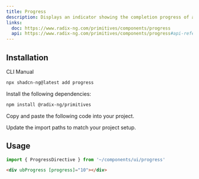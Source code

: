 ```yaml
---
title: Progress
description: Displays an indicator showing the completion progress of a task, typically displayed as a progress bar.
links:
  doc: https://www.radix-ng.com/primitives/components/progress
  api: https://www.radix-ng.com/primitives/components/progress#api-reference
---
```


<ComponentPreview
  name="progress-demo"
  description="A progress bar component."
/>

## Installation

<Tabs defaultValue="cli">

<TabsList>
  <TabsTrigger value="cli">CLI</TabsTrigger>
  <TabsTrigger value="manual">Manual</TabsTrigger>
</TabsList>
<TabsContent value="cli">

```bash
npx shadcn-ng@latest add progress
```

</TabsContent>

<TabsContent value="manual">

<Steps>

<Step>Install the following dependencies:</Step>

```bash
npm install @radix-ng/primitives
```

<Step>Copy and paste the following code into your project.</Step>

<ComponentSource name="progress" />

<Step>Update the import paths to match your project setup.</Step>

</Steps>

</TabsContent>

</Tabs>

## Usage

```ts
import { ProgressDirective } from '~/components/ui/progress'
```

```html
<div ubProgress [progress]="10"></div>
```
